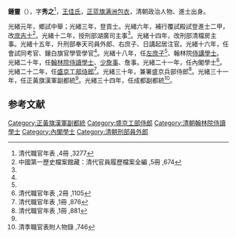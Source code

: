 {{Otheruses|鍾靈|other=同名或類似名的其它條目描述}}
'''鍾靈'''（{{bd|1857年||？|catIdx=}}），字'''秀之'''<ref>清代職官年表 ,4冊 ,3277</ref>，[[王佳氏|王佳氏]]，[[正蓝旗满洲|正蓝旗满洲]][[包衣|包衣]]，清朝政治人物、進士出身。

光緒元年，鄉試中舉；光緒三年，登貢士。光緒六年，補行覆試殿試登進士二甲，改[[庶吉士|庶吉士]]<ref name="#1">中國第一歷史檔案館藏：清代官員履歷檔案全編 ,5冊 ,674</ref>。光緒十二年，授刑部湖廣司主事<ref name="#1"/>。光緒十四年，改刑部清檔房主事。光緒十五年，升刑部奉天司員外郎、右庶子、日講起居注官。光緒十六年，任會試同考官、鑲白旗官學管學官<ref name="#1"/>。光緒十八年，任[[左庶子|左庶子]]<ref name="#1"/>、翰林院[[侍講學士|侍講學士]]。光緒二十年，任[[翰林院|翰林院]][[侍讀學士|侍讀學士]]、[[少詹事|少詹事]]、詹事。光緒二十一年，任內閣學士<ref>清代職官年表 ,2冊 ,1105</ref>。光緒二十二年，任[[盛京工部侍郎|盛京工部侍郎]]<ref>清代職官年表 ,1冊 ,876</ref>。光緒三十年，兼署盛京兵部侍郎<ref name="#2">清代職官年表 ,1冊 ,881</ref>。光緒三十一年，任正黃旗漢軍副都統<ref name="#2"/>。光緒三十四年，任成都副都統<ref>清季職官表附人物錄 ,746</ref>。

==参考文献==
{{reflist|2}}
{{清朝人物小作品}}
{{光緒六年庚辰科殿試金榜}}
[[Category:正黃旗漢軍副都統|Category:正黃旗漢軍副都統]]
[[Category:盛京工部侍郎|Category:盛京工部侍郎]]
[[Category:清朝翰林院侍讀學士|Category:清朝翰林院侍讀學士]]
[[Category:內閣學士|Category:內閣學士]]
[[Category:清朝刑部員外郎|Category:清朝刑部員外郎]]